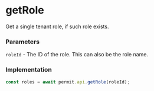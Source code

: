 # getRole

Get a single tenant role, if such role exists.

### Parameters

`roleId` - The ID of the role. This can also be the role name.<br/>

### Implementation

```js
const roles = await permit.api.getRole(roleId);
```

